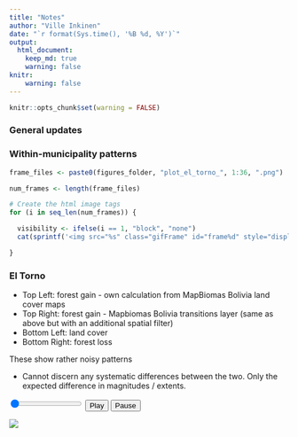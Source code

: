 ```yaml
---
title: "Notes"
author: "Ville Inkinen"
date: "`r format(Sys.time(), '%B %d, %Y')`"
output:
  html_document:
    keep_md: true
    warning: false
knitr:
    warning: false
---
```


<style type="text/css">
.main-container {
  max-width: 1200px;
  margin-left: auto;
  margin-right: auto;
}
</style>

```r
knitr::opts_chunk$set(warning = FALSE)
```


### General updates

### Within-municipality patterns

<!-- Create the image tags as below, but these must be manually pasted as html code in this document. See the html code below.-->

```r

frame_files <- paste0(figures_folder, "plot_el_torno_", 1:36, ".png")

num_frames <- length(frame_files)

# Create the html image tags
for (i in seq_len(num_frames)) {

  visibility <- ifelse(i == 1, "block", "none")
  cat(sprintf('<img src="%s" class="gifFrame" id="frame%d" style="display:%s">', frame_files[i], i, visibility), "\n")

}

```

### El Torno

- Top Left: forest gain - own calculation from MapBiomas Bolivia land cover maps
- Top Right: forest gain - Mapbiomas Bolivia transitions layer (same as above but with an additional spatial filter)
- Bottom Left: land cover
- Bottom Right: forest loss

These show rather noisy patterns

- Cannot discern any systematic differences between the two. Only the expected difference in magnitudes / extents.

<div>
  <input type="range" min="1" max="`r 30`" value="1" id="frameSlider2" step="1">
  <button id="playButton2">Play</button>
  <button id="pauseButton2">Pause</button>
  <div id="frameContainer2">
  <img src="images/el-torno/plot_el_torno_1.png" class="gifFrame" id="el-torno-frame1" style="display:block"> 
  <img src="images/el-torno/plot_el_torno_2.png" class="gifFrame" id="el-torno-frame2" style="display:none"> 
  <img src="images/el-torno/plot_el_torno_3.png" class="gifFrame" id="el-torno-frame3" style="display:none"> 
  <img src="images/el-torno/plot_el_torno_4.png" class="gifFrame" id="el-torno-frame4" style="display:none"> 
  <img src="images/el-torno/plot_el_torno_5.png" class="gifFrame" id="el-torno-frame5" style="display:none"> 
  <img src="images/el-torno/plot_el_torno_6.png" class="gifFrame" id="el-torno-frame6" style="display:none"> 
  <img src="images/el-torno/plot_el_torno_7.png" class="gifFrame" id="el-torno-frame7" style="display:none"> 
  <img src="images/el-torno/plot_el_torno_8.png" class="gifFrame" id="el-torno-frame8" style="display:none"> 
  <img src="images/el-torno/plot_el_torno_9.png" class="gifFrame" id="el-torno-frame9" style="display:none"> 
  <img src="images/el-torno/plot_el_torno_10.png" class="gifFrame" id="el-torno-frame10" style="display:none"> 
  <img src="images/el-torno/plot_el_torno_11.png" class="gifFrame" id="el-torno-frame11" style="display:none"> 
  <img src="images/el-torno/plot_el_torno_12.png" class="gifFrame" id="el-torno-frame12" style="display:none"> 
  <img src="images/el-torno/plot_el_torno_13.png" class="gifFrame" id="el-torno-frame13" style="display:none"> 
  <img src="images/el-torno/plot_el_torno_14.png" class="gifFrame" id="el-torno-frame14" style="display:none"> 
  <img src="images/el-torno/plot_el_torno_15.png" class="gifFrame" id="el-torno-frame15" style="display:none"> 
  <img src="images/el-torno/plot_el_torno_16.png" class="gifFrame" id="el-torno-frame16" style="display:none"> 
  <img src="images/el-torno/plot_el_torno_17.png" class="gifFrame" id="el-torno-frame17" style="display:none"> 
  <img src="images/el-torno/plot_el_torno_18.png" class="gifFrame" id="el-torno-frame18" style="display:none"> 
  <img src="images/el-torno/plot_el_torno_19.png" class="gifFrame" id="el-torno-frame19" style="display:none"> 
  <img src="images/el-torno/plot_el_torno_20.png" class="gifFrame" id="el-torno-frame20" style="display:none"> 
  <img src="images/el-torno/plot_el_torno_21.png" class="gifFrame" id="el-torno-frame21" style="display:none"> 
  <img src="images/el-torno/plot_el_torno_22.png" class="gifFrame" id="el-torno-frame22" style="display:none"> 
  <img src="images/el-torno/plot_el_torno_23.png" class="gifFrame" id="el-torno-frame23" style="display:none"> 
  <img src="images/el-torno/plot_el_torno_24.png" class="gifFrame" id="el-torno-frame24" style="display:none"> 
  <img src="images/el-torno/plot_el_torno_25.png" class="gifFrame" id="el-torno-frame25" style="display:none"> 
  <img src="images/el-torno/plot_el_torno_26.png" class="gifFrame" id="el-torno-frame26" style="display:none"> 
  <img src="images/el-torno/plot_el_torno_27.png" class="gifFrame" id="el-torno-frame27" style="display:none"> 
  <img src="images/el-torno/plot_el_torno_28.png" class="gifFrame" id="el-torno-frame28" style="display:none"> 
  <img src="images/el-torno/plot_el_torno_29.png" class="gifFrame" id="el-torno-frame29" style="display:none"> 
  <img src="images/el-torno/plot_el_torno_30.png" class="gifFrame" id="el-torno-frame30" style="display:none"> 

  </div>
</div>




<!-- End of content -->
<!-- Javascript goes here -->

<script>
document.addEventListener('DOMContentLoaded', function(){
    function setFrameVisibility(frameContainer, slider, startIndex=1){
        var frames = frameContainer.querySelectorAll('.gifFrame');
        frames.forEach((frame, index) => {
            frame.style.display = (index === slider.value - startIndex) ? 'block' : 'none';
        });
    }

    function playAnimation(frameContainer, slider, speed=750){

        const numberOfFrames = frameContainer.querySelectorAll('.gifFrame').length;

        var playInterval = setInterval(() => {
            if (slider.value < numberOfFrames){
                slider.value = parseInt(slider.value) + 1;
                setFrameVisibility(frameContainer, slider);
            } else {
                clearInterval(playInterval);
            }
        }, speed);
        return playInterval;
    }


    // Animation control for El Torno
    var slider2 = document.getElementById('frameSlider2');
    var frameContainer2 = document.getElementById('frameContainer2');
    var playButton2 = document.getElementById('playButton2');
    var pauseButton2 = document.getElementById('pauseButton2');
    var playInterval2 ;

    slider2.addEventListener('input', function(){
        setFrameVisibility(frameContainer2, slider2);
    });
    playButton2.addEventListener('click', function(){
        playInterval2 = playAnimation(frameContainer2, slider2);
    });
    pauseButton2.addEventListener('click', function(){
        clearInterval(playInterval2);
    });

});
</script>